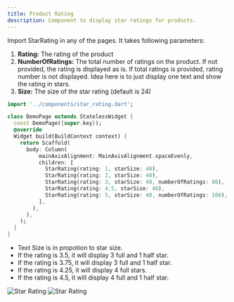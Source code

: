 ```yaml
---
title: Product Rating
description: Component to display star ratings for products.
---
```


Import StarRating in any of the pages. It takes following parameters:
1. **Rating:** The rating of the product
2. **NumberOfRatings:** The total number of ratings on the product. If not provided, the rating is displayed as is. If total ratings is provided, rating number is not displayed. Idea here is to just display one text and show the rating in stars.
3. **Size:** The size of the star rating (default is 24)

```dart
import '../components/star_rating.dart';

class DemoPage extends StatelessWidget {
  const DemoPage({super.key});
  @override
  Widget build(BuildContext context) {
    return Scaffold(
      body: Column(
          mainAxisAlignment: MainAxisAlignment.spaceEvenly,
          children: [
            StarRating(rating: 1, starSize: 40),
            StarRating(rating: 2, starSize: 40),
            StarRating(rating: 3, starSize: 40, numberOfRatings: 86),
            StarRating(rating: 4.5, starSize: 40),
            StarRating(rating: 5, starSize: 40, numberOfRatings: 100),
          ],
        ),
      ),
    );
  }
}
```

- Text Size is in propotion to star size.
- If the rating is 3.5, it will display 3 full and 1 half star.
- If the rating is 3.75, it will display 3 full and 1 half star.
- If the rating is 4.25, it will display 4 full stars.
- If the rating is 4.5, it will display 4 full and 1 half star.

<div style={{ display: 'flex', justifyContent: 'space-between', alignItems: 'center' }}>
    <Image src={starRatingLight} style={{ maxWidth: '48%' }} alt="Star Rating" />
    <Image src={starRatingDark} style={{ maxWidth: '48%' }} alt="Star Rating" />
</div>
